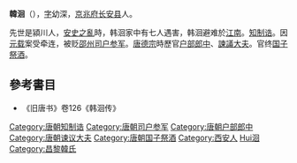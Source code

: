 '''韓洄'''（{{bd|732年||794年||catIdx=Han韓洄}}），[[表字|字]]幼深，[[京兆府|京兆府]][[长安县|长安县]]人。

先世是潁川人，[[安史之亂|安史之亂]]時，韩洄家中有七人遇害，韩洄避难於[[江南|江南]]。[[知制诰|知制诰]]。因[[元载|元载]]案受牵连，被贬[[邵州|邵州]][[司户参军|司户参军]]。[[唐德宗|唐德宗]]時歷官[[户部|户部]][[郎中_(官职)|郎中]]、[[諫議大夫|諫議大夫]]。官终[[国子祭酒|国子祭酒]]。

==參考書目==
*《旧唐书》卷126《韩洄传》

{{唐朝官员小作品}}
{{DEFAULTSORT:Han韓洄}}
[[Category:唐朝知制诰|Category:唐朝知制诰]]
[[Category:唐朝司户参军|Category:唐朝司户参军]]
[[Category:唐朝户部郎中|Category:唐朝户部郎中]]
[[Category:唐朝谏议大夫|Category:唐朝谏议大夫]]
[[Category:唐朝国子祭酒|Category:唐朝国子祭酒]]
[[Category:西安人|Category:西安人]]
[[Category:韩姓|Hui洄]]
[[Category:昌黎韓氏|Category:昌黎韓氏]]